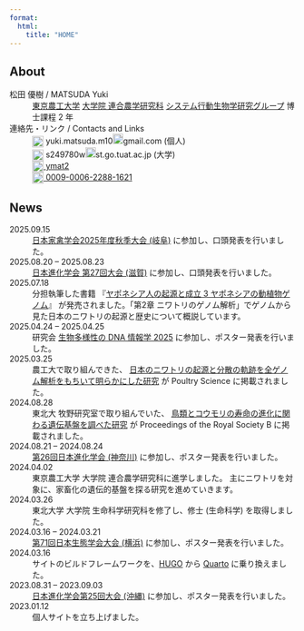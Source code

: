 ```yaml
---
format:
  html:
    title: "HOME"
---
```



## About

松田 優樹 / MATSUDA Yuki
: [東京農工大学](https://www.tuat.ac.jp/)
  [大学院 連合農学研究科](https://www.tuat.ac.jp/uni-grad/)
  [システム行動生物学研究グループ](https://tsuyoshishimmura.wixsite.com/website-1)
  博士課程 2 年

連絡先・リンク / Contacts and Links
: <img height=20 width=20 style="vertical-align: text-top;" src="https://cdn.simpleicons.org/gmail/EA4335">
  yuki.matsuda.m10![](./images/share/atmark.svg){height="18"}gmail.com (個人)
: <img height=20 width=20 style="vertical-align: text-top;" src="https://cdn.simpleicons.org/gmail/666666">
  s249780w![](./images/share/atmark.svg){height="18"}st.go.tuat.ac.jp (大学)
: <a rel="me" href="https://github.com/ymat2/" title="GitHub">
  <img height=20 width=20 style="vertical-align: text-top;" src="https://cdn.simpleicons.org/github/333333">
  ymat2
  </a>
: <a rel="me" href="https://orcid.org/0009-0006-2288-1621" title="ORCID">
  <img height=20 width=20 style="vertical-align: text-top;" src="https://cdn.simpleicons.org/orcid/A6CE39">
  0009-0006-2288-1621
  </a>


## News

::: {.news}

2025.09.15
: [日本家禽学会2025年度秋季大会 (岐阜)](https://jpn-psa.jp/)
  に参加し、口頭発表を行いました。

2025.08.20 &ndash; 2025.08.23
: [日本進化学会 第27回大会 (滋賀)](https://ev25.nagahama-i-bio.ac.jp/)
  に参加し、口頭発表を行いました。

2025.07.18
: 分担執筆した書籍
  『[ヤポネシア人の起源と成立 3 ヤポネシアの動植物ゲノム](https://www.asakura.co.jp/detail.php?book_code=17793)』
  が発売されました。「第2章 ニワトリのゲノム解析」でゲノムから見た日本のニワトリの起源と歴史について概説しています。

2025.04.24 &ndash; 2025.04.25
: 研究会 [生物多様性の DNA 情報学 2025](https://sites.google.com/view/jbiogenomics2020)
  に参加し、ポスター発表を行いました。

2025.03.25
: 農工大で取り組んできた、
  [日本のニワトリの起源と分散の軌跡を全ゲノム解析をもちいて明らかにした研究](https://doi.org/10.1016/j.psj.2025.105060)
  が Poultry Science に掲載されました。

2024.08.28
: 東北大 牧野研究室で取り組んでいた、
  [鳥類とコウモリの寿命の進化に関わる遺伝基盤を調べた研究](https://doi.org/10.1098/rspb.2024.1068)
  が Proceedings of the Royal Society B に掲載されました。

2024.08.21 &ndash; 2024.08.24
: [第26回日本進化学会 (神奈川)](https://rcies.soken.ac.jp/sesj2024/index.html)
  に参加し、ポスター発表を行いました。

2024.04.02
: 東京農工大学 大学院 連合農学研究科に進学しました。
  主にニワトリを対象に、家畜化の遺伝的基盤を探る研究を進めていきます。

2024.03.26
: 東北大学 大学院 生命科学研究科を修了し、修士 (生命科学) を取得しました。

2024.03.16 &ndash; 2024.03.21
: [第71回日本生態学会大会 (横浜)](https://esj.ne.jp/meeting/71/home_ja/)
  に参加し、ポスター発表を行いました。

2024.03.16
: サイトのビルドフレームワークを、[HUGO](/cli/hugo.qmd) から [Quarto](/cli/quarto.qmd) に乗り換えました。

2023.08.31 &ndash; 2023.09.03
: [日本進化学会第25回大会 (沖縄)](https://w3.u-ryukyu.ac.jp/anthropology/shinka2023/)
  に参加し、ポスター発表を行いました。

2023.01.12
: 個人サイトを立ち上げました。

:::
